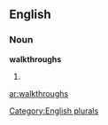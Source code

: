 
==English==

===Noun===
'''walkthroughs'''

# {{plural of|[[walkthrough]]}}

[[Category:English plurals]]

[[ar:walkthroughs]]